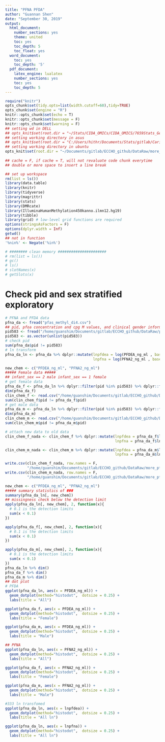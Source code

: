 ```yaml
---
title: "PFNA PFDA"
author: "Guannan Shen"
date: "September 30, 2019"
output: 
  html_document:
    number_sections: yes
    theme: united
    toc: yes
    toc_depth: 5
    toc_float: yes
  word_document:
    toc: yes
    toc_depth: '5'
  pdf_document:
    latex_engine: lualatex
    number_sections: yes
    toc: yes
    toc_depth: 5
---
```


```r
require("knitr")
opts_chunk$set(tidy.opts=list(width.cutoff=60),tidy=TRUE)
opts_chunk$set(engine = "R")
knitr::opts_chunk$set(echo = T)
knitr::opts_chunk$set(message = F)
knitr::opts_chunk$set(warning = F)
## setting wd in DELL
## opts_knit$set(root.dir = "~/Stats/CIDA_OMICs/CIDA_OMICS/7659Stats_Genetics/HW5/")
## setting working directory in asus 
## opts_knit$set(root.dir = "C:/Users/hithr/Documents/Stats/gitlab/Cario_RNASeq_Microbiom_Inte/DataRaw/") 
## setting working directory in ubuntu
opts_knit$set(root.dir = "~/Documents/gitlab/ECCHO_github/DataRaw/more_pfas/")
                                                 
## cache = F, if cache = T, will not revaluate code chunk everytime
## double or more space to insert a line break
```


```r
## set up workspace
rm(list = ls())
library(data.table)
library(knitr)
library(tidyverse)
library(magrittr)
library(stats)
library(DMRcate)
library(IlluminaHumanMethylation450kanno.ilmn12.hg19)
library(tibble)
library(grid) # low-level grid functions are required
options(stringsAsFactors = F)
options(dplyr.width = Inf)
getwd()
## not in function
'%nin%' <- Negate('%in%')

# ######## clean memory ######################
# rm(list = ls())
# gc()
# ls()
# slotNames(x)
# getSlots(x)

```

# Check pid and sex stratified exploratory

```r
# PFNA and PFDA data
pfna_da <- fread("pfas_methyl_di4.csv")
## pid, pfoa concentration and cpg M values, and clinical gender information 
pid583 <- fread("/home/guanshim/Documents/gitlab/ECCHO_github/DataRaw/pid583.csv")
pid583 <- as.vector(unlist(pid583))
# check pid 
sum(pfna_da$pid != pid583)
# ln transform 
pfna_da_ln <- pfna_da %>% dplyr::mutate(lnpfdea = log(PFDEA_ng_ml , base = exp(1)),
                                        lnpfna = log(PFNA2_ng_ml , base = exp(1)))

new_chem <- c("PFDEA_ng_ml", "PFNA2_ng_ml")
##### Female data #####
## infant_sex == 2 male infant_sex == 1 female 
# get female data
pfna_da_f <- pfna_da_ln %>% dplyr::filter(pid %in% pid583) %>% dplyr::filter(infant_sex == 1)
dim(pfna_da_f)
clin_chem_f <- read.csv("/home/guanshim/Documents/gitlab/ECCHO_github/DataProcessed/clin_chem_f.csv")
sum(clin_chem_f$pid != pfna_da_f$pid)
# get male data
pfna_da_m <- pfna_da_ln %>% dplyr::filter(pid %in% pid583) %>% dplyr::filter(infant_sex == 2)
dim(pfna_da_m)
clin_chem_m <- read.csv("/home/guanshim/Documents/gitlab/ECCHO_github/DataProcessed/clin_chem_m.csv")
sum(clin_chem_m$pid != pfna_da_m$pid)

# attach new data to old data
clin_chem_f_nada <- clin_chem_f %>% dplyr::mutate(lnpfdea = pfna_da_f$lnpfdea ,
                                                  lnpfna = pfna_da_f$lnpfna  )

clin_chem_m_nada <- clin_chem_m %>% dplyr::mutate(lnpfdea = pfna_da_m$lnpfdea ,
                                                  lnpfna = pfna_da_m$lnpfna  )

write.csv(clin_chem_f_nada, row.names = F,
          "/home/guanshim/Documents/gitlab/ECCHO_github/DataRaw/more_pfas/clin_chem_f_nada.csv")
write.csv(clin_chem_m_nada, row.names = F,
          "/home/guanshim/Documents/gitlab/ECCHO_github/DataRaw/more_pfas/clin_chem_m_nada.csv")
```

```r
new_chem <- c("PFDEA_ng_ml", "PFNA2_ng_ml")
##### summary statistics of ###
summary(pfna_da_ln[, new_chem])
## missingness check below the detection limit
apply(pfna_da_ln[, new_chem], 2, function(x){
  # 0.1 is the detection limits 
  sum(x < 0.1)
})

apply(pfna_da_f[, new_chem], 2, function(x){
  # 0.1 is the detection limits 
  sum(x < 0.1)
})

apply(pfna_da_m[, new_chem], 2, function(x){
  # 0.1 is the detection limits 
  sum(x < 0.1)
})
pfna_da_ln %>% dim()
pfna_da_f %>% dim()
pfna_da_m %>% dim()
## dot plot 
# PFDA
ggplot(pfna_da_ln, aes(x = PFDEA_ng_ml)) +
  geom_dotplot(method="histodot",  dotsize = 0.25) +
  labs(title = "All")

ggplot(pfna_da_f, aes(x = PFDEA_ng_ml)) +
  geom_dotplot(method="histodot",  dotsize = 0.25) +
  labs(title = "Female")

ggplot(pfna_da_m, aes(x = PFDEA_ng_ml)) +
  geom_dotplot(method="histodot",  dotsize = 0.25) +
  labs(title = "Male")

## PFNA
ggplot(pfna_da_ln, aes(x = PFNA2_ng_ml)) +
  geom_dotplot(method="histodot",  dotsize = 0.25) +
  labs(title = "All")

ggplot(pfna_da_f, aes(x = PFNA2_ng_ml)) +
  geom_dotplot(method="histodot",  dotsize = 0.25) +
  labs(title = "Female")

ggplot(pfna_da_m, aes(x = PFNA2_ng_ml)) +
  geom_dotplot(method="histodot",  dotsize = 0.25) +
  labs(title = "Male")

#333 ln transfomed 
ggplot(pfna_da_ln, aes(x = lnpfdea)) +
  geom_dotplot(method="histodot",  dotsize = 0.25) +
  labs(title = "All ln")

ggplot(pfna_da_ln, aes(x = lnpfna)) +
  geom_dotplot(method="histodot",  dotsize = 0.25) +
  labs(title = "All ln")


```